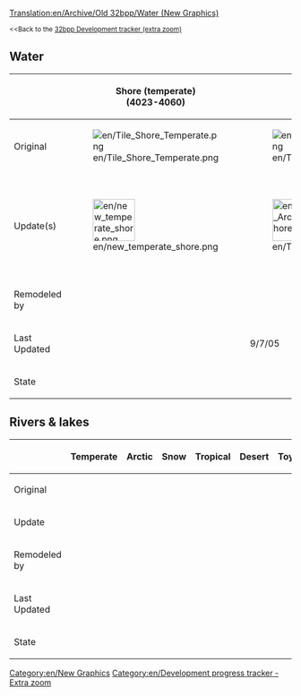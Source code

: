 [[Translation:en/Archive/Old 32bpp/Water (New Graphics)]]


{{en/TOCleft}}
<small><<Back to the [[en/Archive/Old 32bpp/32bpp graphics development tracker (extra zoom)|32bpp Development tracker (extra zoom)]]</small>

== Water ==   
{| border="2" style="background:#e7ebff;"
!
!width=128px|Shore (temperate)<br /> (4023-4060)
!width=128px|Shore (arctic)
!width=128px|Shore (tropical)
!Water
|-
!Original
|[[File:en/Tile Shore Temperate.png]]
|[[File:en/Tile Shore Arctic.png]]
|[[File:en/Tile Shore Tropical.png]]
|[[File:en/Water Tile.png]]
|-
!Update(s)
|[[File:en/new temperate shore.png|75px]]
|[[File:en/Tile Arctic Shore.png|75px]]
|
|[[File:en/4061 z0.png|128px]]
|-
!Remodeled by
|{{en/User|Ben_Robbins}}
|{{en/User|Alltaken}}
|{{en/User|}}
|{{en/User|Ben_Robbins}}
|-
!Last Updated
|
|9/7/05
|
|25/01/10
|-
!State
| {{en/Tracker sprite status|z0 = done |z1 = wip |z2 = wip }}
| {{en/Tracker sprite status|z0 = done |z1 = wip |z2 = wip }}
| {{en/Tracker sprite status|z0 = done      |z1 = Unclaimed |z2 = Unclaimed }}
| {{en/Tracker sprite status|z0 = done |z1 = done      |z2 = done }}
|}


== Rivers & lakes==
{| border="2" style="background:#e7ebff;"
!
!width=128px|Temperate
!width=128px|Arctic
!width=128px|Snow
!width=128px|Tropical
!width=128px|Desert
!width=128px|Toyland
|-
!Original
|
|
|
|
|
|
|-
!Update
|
|
|
|
|
|
|-
!Remodeled by
|{{en/User|}}
|{{en/User|}}
|{{en/User|}}
|{{en/User|}}
|{{en/User|}}
|{{en/User|}}
|-
!Last Updated
|
|
|
|
|
|
|-
!State
| {{en/Tracker sprite status|z0 = unclaimed |z1 = unclaimed |z2 = unclaimed }}
| {{en/Tracker sprite status|z0 = unclaimed |z1 = unclaimed |z2 = unclaimed }}
| {{en/Tracker sprite status|z0 = unclaimed |z1 = unclaimed |z2 = unclaimed }}
| {{en/Tracker sprite status|z0 = unclaimed |z1 = unclaimed |z2 = unclaimed }}
| {{en/Tracker sprite status|z0 = unclaimed |z1 = unclaimed |z2 = unclaimed }}
| {{en/Tracker sprite status|z0 = unclaimed |z1 = unclaimed |z2 = unclaimed }}
|}

{{en/Navbox Graphics Development}}

[[Category:en/New Graphics]][[Category:en/Development progress tracker - Extra zoom]]